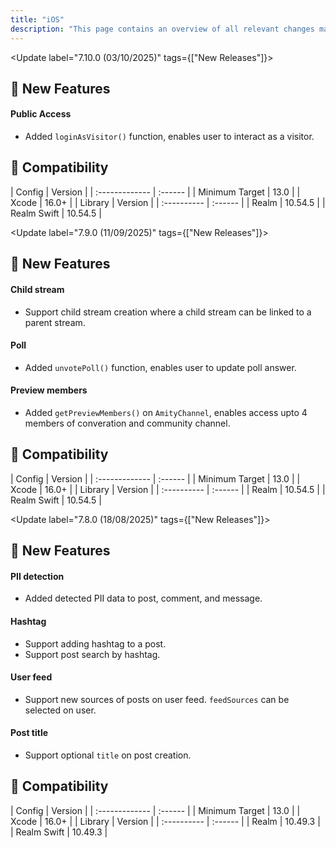 ```yaml
---
title: "iOS"
description: "This page contains an overview of all relevant changes made to the iOS SDK"
---
```


<Update label="7.10.0  (03/10/2025)" tags={["New Releases"]}>
  ## 🚀 New Features

  #### Public Access

  - Added `loginAsVisitor()` function, enables user to interact as a visitor.

  ## 🧩 Compatibility

  <AccordionGroup>
    <Accordion title="iOS SDK" icon="gear">
      | Config         | Version |
      | :------------- | :------ |
      | Minimum Target | 13.0    |
      | Xcode          | 16.0+   |
    </Accordion>
    <Accordion title="Dependencies" icon="book">
      | Library     | Version |
      | :---------- | :------ |
      | Realm       | 10.54.5 |
      | Realm Swift | 10.54.5 |
    </Accordion>
  </AccordionGroup>
</Update>

<Update label="7.9.0  (11/09/2025)" tags={["New Releases"]}>
  ## 🚀 New Features

  #### Child stream

  - Support child stream creation where a child stream can be linked to a parent stream.

  #### Poll

  - Added `unvotePoll()` function, enables user to update poll answer.

  #### Preview members

  - Added `getPreviewMembers()` on `AmityChannel`, enables access upto 4 members of converation and community channel.

  ## 🧩 Compatibility

  <AccordionGroup>
    <Accordion title="iOS SDK" icon="gear">
      | Config         | Version |
      | :------------- | :------ |
      | Minimum Target | 13.0    |
      | Xcode          | 16.0+   |
    </Accordion>
    <Accordion title="Dependencies" icon="book">
      | Library     | Version |
      | :---------- | :------ |
      | Realm       | 10.54.5 |
      | Realm Swift | 10.54.5 |
    </Accordion>
  </AccordionGroup>
</Update>

<Update label="7.8.0  (18/08/2025)" tags={["New Releases"]}>
  ## 🚀 New Features

  #### PII detection

  - Added detected PII data to post, comment, and message.

  #### Hashtag

  - Support adding hashtag to a post.
  - Support post search by hashtag.

  #### User feed

  - Support new sources of posts on user feed. `feedSources` can be selected on user.

  #### Post title

  - Support optional `title` on post creation.

  ## 🧩 Compatibility

  <AccordionGroup>
    <Accordion title="iOS SDK" icon="gear">
      | Config         | Version |
      | :------------- | :------ |
      | Minimum Target | 13.0    |
      | Xcode          | 16.0+   |
    </Accordion>
    <Accordion title="Dependencies" icon="book">
      | Library     | Version |
      | :---------- | :------ |
      | Realm       | 10.49.3 |
      | Realm Swift | 10.49.3 |
    </Accordion>
  </AccordionGroup>
</Update>